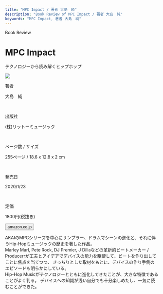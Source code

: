 ```yaml
---
title: "MPC Impact / 著者 大島　純"
description: "Book Review of MPC Impact / 著者 大島　純"
keywords: "MPC Impact, 著者 大島　純"
---
```



<Row>
  <Column colMd={"12"} colLg={"12"} noGutterMdLeft="">
    <p className="largeP">Book Review</p>
    <h1 className="h1-no-bottom-margin">MPC Impact</h1>
    <p className="largeP">テクノロジーから読み解くヒップホップ</p>
  </Column>
</Row>

<Row>
<Column colMd={"3"} colLg={"4"} noGutterMdLeft="">

<a href="https://amzn.to/2U5xgc5">
  <img src="../../images/books/mpcimpact.jpg" />
</a>

</Column>
<Column colMd={"4"} colLg={"8"} noGutterMdLeft="">
  <div>
    <p>著者</p>
    <p className="largeP">
    大島　純
    </p>
    <br/>
    <p>出版社</p>
    <p className="largeP">
    (株)リットーミュージック
    </p>
    <br/>
    <p>ページ数 / サイズ</p>
    <p className="largeP">
    255ページ / 18.6 x 12.8 x 2 cm
    </p>
    <br/>
    <p>発売日</p>
    <p className="largeP">
    2020/1/23
    </p>
    <br/>
    <p>定価</p>
    <p className="largeP">
    1800円(税抜き)
    </p>
    <div>
    <Button href="https://amzn.to/2U5xgc5" kind="primary" size="small" renderIcon={ArrowUpRight24}>
          amazon.co.jp
    </Button>
    </div>
  </div>
</Column>
</Row>

<Row>
  <Column colMd={"8"} colLg={"8"} noGutterMdLeft="">
    <p>
      AKAIのMPCシリーズを中心にサンプラー、ドラムマシーンの進化と、それに伴うHip-Hopミュージックの歴史を著した作品。
      <br />
      Marley Marl, Pete Rock, DJ Premier, J Dillaなどの革新的ビートメーカー /
      Producerrが工夫とアイデアでデバイスの能力を駆使して、ビートを作り出してことに焦点を当てつつ、
      きっちりとした取材をもとに、デバイスの作り手側のエピソードも明らかにしている。
      <br />
      Hip-Hop
      Musicがテクノロジーとともに進化してきたことが、大きな特徴であることがよく判る。
      デバイスへの知識が浅い自分でも十分楽しめたし、一気に読むことができた。
    </p>
  </Column>
</Row>
